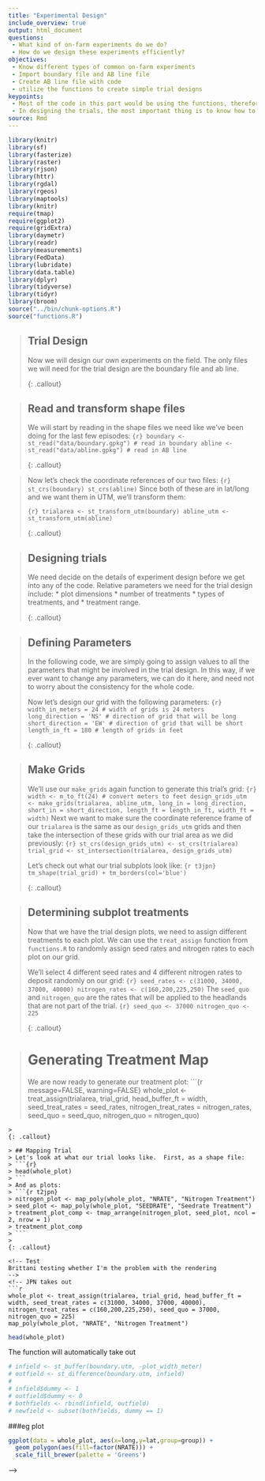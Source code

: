 ```yaml
---
title: "Experimental Design"
include_overview: true
output: html_document
questions:
 - What kind of on-farm experiments do we do?
 - How do we design these experiments efficiently?
objectives:
 - Know different types of common on-farm experiments
 - Import boundary file and AB line file
 - Create AB line file with code
 - utilize the functions to create simple trial designs
keypoints:
 - Most of the code in this part would be using the functions, therefore understanding what different functions can be quite important
 - In designing the trials, the most important thing is to know how to design the experimental rates,and the tech part can be done by someone else
source: Rmd
---
```



```r
library(knitr)
library(sf)
library(fasterize)
library(raster)
library(rjson)
library(httr)
library(rgdal)
library(rgeos)
library(maptools)
library(knitr)
require(tmap)
require(ggplot2)
require(gridExtra)
library(daymetr)
library(readr)
library(measurements)
library(FedData)
library(lubridate)
library(data.table)
library(dplyr)
library(tidyverse)
library(tidyr)
library(broom)
source("../bin/chunk-options.R")
source("functions.R")
```

> ## Trial Design
> Now we will design our own experiments on the field. The only files we will need for the trial design are the boundary file and ab line.
> 
{: .callout}

> ## Read and transform shape files
> 
> We will start by reading in the shape files we need like we've been doing for the last few episodes:
> ```{r}
> boundary <- st_read("data/boundary.gpkg") # read in boundary
> abline <- st_read("data/abline.gpkg") # read in AB line
> ```
> 
{: .callout}

> Now let's check the coordinate references of our two files:
> ```{r}
> st_crs(boundary)
> st_crs(abline)
> ```
> Since both of these are in lat/long and we want them in UTM, we'll transform them:
> 
> ```{r}
> trialarea <- st_transform_utm(boundary)
> abline_utm <- st_transform_utm(abline)
> ```
> 
{: .callout}

> ## Designing trials
> 
> We need decide on the details of experiment design before we get into any of the code.  Relative parameters we need for the trial design include:
>  * plot dimensions
>  * number of treatments
>  * types of treatments, and
>  * treatment range.
> 
{: .callout}

> ## Defining Parameters
> In the following code, we are simply going to assign values to all the parameters that might be involved in the trial design. In this way, if we ever want to change any parameters, we can do it here, and need not to worry about the consistency for the whole code.
> 
> Now let's design our grid with the following parameters:
> ```{r}
> width_in_meters = 24 # width of grids is 24 meters
> long_direction = 'NS' # direction of grid that will be long
> short_direction = 'EW' # direction of grid that will be short
> length_in_ft = 180 # length of grids in feet
> ```
> 
{: .callout}

> ## Make Grids
> We'll use our `make_grids` again function to generate this trial's grid:
> ```{r}
> width <- m_to_ft(24) # convert meters to feet
design_grids_utm <- make_grids(trialarea, abline_utm,
             long_in = long_direction,
			       short_in = short_direction,
			       length_ft = length_in_ft,
			       width_ft = width)
> ```
> Next we want to make sure the coordinate reference frame of our `trialarea` is the same as our `design_grids_utm` grids and then take the intersection of these grids with our trial area as we did previously:
> ```{r}
> st_crs(design_grids_utm) <- st_crs(trialarea)
> trial_grid <- st_intersection(trialarea, design_grids_utm)
> ```
> 
> Let's check out what our trial subplots look like:
> ```{r t3jpn}
> tm_shape(trial_grid) + tm_borders(col='blue')
> ```
> 
{: .callout}

> ## Determining subplot treatments
> 
> Now that we have the trial design plots, we need to assign different treatments to each plot.  We can use the `treat_assign` function from `functions.R` to randomly assign seed rates and nitrogen rates to each plot on our grid.
> 
> We'll select 4 different seed rates and 4 different nitrogen rates to deposit randomly on our grid:
> ```{r}
> seed_rates <- c(31000, 34000, 37000, 40000)
> nitrogen_rates <- c(160,200,225,250)
> ```
> The `seed_quo` and `nitrogen_quo` are the rates that will be applied to the headlands that are not part of the trial.
> ```{r}
> seed_quo <- 37000
> nitrogen_quo <- 225
> ```
> 
{: .callout}

> # Generating Treatment Map
> We are now ready to generate our treatment plot:
> ```{r message=FALSE, warning=FALSE}
> whole_plot <- treat_assign(trialarea, trial_grid, head_buffer_ft = width,
                           seed_treat_rates = seed_rates,
			   nitrogen_treat_rates = nitrogen_rates,
			   seed_quo = seed_quo,
			   nitrogen_quo = nitrogen_quo)
```
> 
{: .callout}

> ## Mapping Trial
> Let's look at what our trial looks like.  First, as a shape file:
> ```{r}
> head(whole_plot)
> ```
> And as plots:
> ```{r t2jpn}
> nitrogen_plot <- map_poly(whole_plot, "NRATE", "Nitrogen Treatment")
> seed_plot <- map_poly(whole_plot, "SEEDRATE", "Seedrate Treatment")
> treatment_plot_comp <- tmap_arrange(nitrogen_plot, seed_plot, ncol = 2, nrow = 1)
> treatment_plot_comp
> ```
> 
{: .callout}

<!-- Test
Brittani testing whether I'm the problem with the rendering
-->
<!-- JPN takes out
```r
whole_plot <- treat_assign(trialarea, trial_grid, head_buffer_ft = width, seed_treat_rates = c(31000, 34000, 37000, 40000), nitrogen_treat_rates = c(160,200,225,250), seed_quo = 37000, nitrogen_quo = 225)
map_poly(whole_plot, "NRATE", "Nitrogen Treatment")
```
```r
head(whole_plot)
```
The function will automatically take out 

```r
# infield <- st_buffer(boundary.utm, -plot_width_meter)
# outfield <- st_difference(boundary.utm, infield)
# 
# infield$dummy <- 1
# outfield$dummy <- 0
# bothfields <- rbind(infield, outfield)
# newfield <- subset(bothfields, dummy == 1)
```


###eg plot

```r
ggplot(data = whole_plot, aes(x=long,y=lat,group=group)) +
  geom_polygon(aes(fill=factor(NRATE))) +
  scale_fill_brewer(palette = 'Greens') 
```
-->

